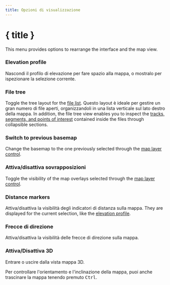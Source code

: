 ```yaml
---
title: Opzioni di visualizzazione
---
```


<script lang="ts">
</script>

# { title }

This menu provides options to rearrange the interface and the map view.

### <ChartArea size="16" class="inline-block" style="margin-bottom: 2px" /> Elevation profile

Nascondi il profilo di elevazione per fare spazio alla mappa, o mostralo per ispezionare la selezione corrente.

### <ListTree size="16" class="inline-block" style="margin-bottom: 2px" /> File tree

Toggle the tree layout for the [file list](../files-and-stats).
Questo layout è ideale per gestire un gran numero di file aperti, organizzandoli in una lista verticale sul lato destro della mappa.
In addition, the file tree view enables you to inspect the [tracks, segments, and points of interest](../gpx) contained inside the files through collapsible sections.

### <Map size="16" class="inline-block" style="margin-bottom: 2px" /> Switch to previous basemap

Change the basemap to the one previously selected through the [map layer control](../map-controls).

### <Layers2 size="16" class="inline-block" style="margin-bottom: 2px" /> Attiva/disattiva sovrapposizioni

Toggle the visibility of the map overlays selected through the [map layer control](../map-controls).

### <Coins size="16" class="inline-block" style="margin-bottom: 2px" /> Distance markers

Attiva/disattiva la visibilità degli indicatori di distanza sulla mappa.
They are displayed for the current selection, like the [elevation profile](../files-and-stats).

### <Milestone size="16" class="inline-block" style="margin-bottom: 2px" /> Frecce di direzione

Attiva/disattiva la visibilità delle frecce di direzione sulla mappa.

### <Box size="16" class="inline-block" style="margin-bottom: 2px" /> Attiva/Disattiva 3D

Entrare o uscire dalla vista mappa 3D.

<DocsNote>

Per controllare l'orientamento e l'inclinazione della mappa, puoi anche trascinare la mappa tenendo premuto <kbd>Ctrl</kbd>.

</DocsNote>
